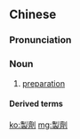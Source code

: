 {{also|制剂}}
==Chinese==
{{zh-forms|s=制剂}}

===Pronunciation===
{{zh-pron
|m=zhìjì
|cat=n
}}

===Noun===
{{zh-noun}}

# {{lb|zh|medicine|chemistry}} [[preparation]]

====Derived terms====
{{zh-der|化學製劑}}

[[ko:製劑]]
[[mg:製劑]]